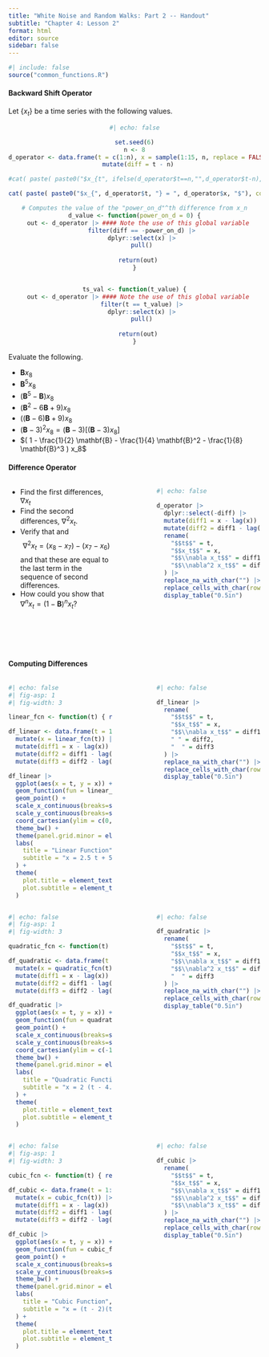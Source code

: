 ```yaml
---
title: "White Noise and Random Walks: Part 2 -- Handout"
subtitle: "Chapter 4: Lesson 2"
format: html
editor: source
sidebar: false
---
```


```r
#| include: false
source("common_functions.R")
```

```{=html}
<script type="text/javascript">
 function showhide(id) {
    var e = document.getElementById(id);
    e.style.display = (e.style.display == 'block') ? 'none' : 'block';
 }
 
 function openTab(evt, tabName) {
    var i, tabcontent, tablinks;
    tabcontent = document.getElementsByClassName("tabcontent");
    for (i = 0; i < tabcontent.length; i++) {
        tabcontent[i].style.display = "none";
    }
    tablinks = document.getElementsByClassName("tablinks");
    for (i = 0; i < tablinks.length; i++) {
        tablinks[i].className = tablinks[i].className.replace(" active", "");
    }
    document.getElementById(tabName).style.display = "block";
    evt.currentTarget.className += " active";
 }    
</script>
```


#### Backward Shift Operator

Let $\{x_t\}$ be a time series with the following values. 

<center>
```r
#| echo: false

set.seed(6)
n <- 8
d_operator <- data.frame(t = c(1:n), x = sample(1:15, n, replace = FALSE)) |>
  mutate(diff = t - n)

#cat( paste( paste0("$x_{t", ifelse(d_operator$t==n,"",d_operator$t-n), "} = ", d_operator$x, "$"), collapse = ",$~$ " ) ) 

cat( paste( paste0("$x_{", d_operator$t, "} = ", d_operator$x, "$"), collapse = ",$~$ " ) ) 

# Computes the value of the "power_on_d"^th difference from x_n
d_value <- function(power_on_d = 0) {
  out <- d_operator |> #### Note the use of this global variable
    filter(diff == -power_on_d) |>
    dplyr::select(x) |>
    pull()
  
  return(out)
}


ts_val <- function(t_value) {
  out <- d_operator |> #### Note the use of this global variable
    filter(t == t_value) |>
    dplyr::select(x) |>
    pull()
  
  return(out)
}
```
</center>
Evaluate the following. 

-   $\mathbf{B} x_8$
-   $\mathbf{B}^5 x_8$
-   $(\mathbf{B}^5 - \mathbf{B} ) x_8$
-   $( \mathbf{B}^2 - 6 \mathbf{B} + 9 ) x_8$
-   $( (\mathbf{B} - 6 )\mathbf{B} + 9 ) x_8$
-   $( \mathbf{B} - 3 )^2 x_8 =  ( \mathbf{B} - 3 ) \left[ ( \mathbf{B} - 3 ) x_8 \right]$
-   $( 1 - \frac{1}{2} \mathbf{B} - \frac{1}{4} \mathbf{B}^2 - \frac{1}{8} \mathbf{B}^3 ) x_8$

#### Difference Operator

<!-- Beginning of two columns -->
::: columns
::: {.column width="45%"}

-   Find the first differences, $\nabla x_t$
-   Find the second differences, $\nabla^2 x_t$.
-   Verify that 
\begin{align*}
(1-\mathbf{B} )^2 x_t &= (1-\mathbf{B} ) \left[ (1-\mathbf{B} ) x_t \right] \\
  &= (x_8-x_7)-(x_7-x_6)
\end{align*}
and
$$
\nabla^2 x_t = (x_8-x_7)-(x_7-x_6)
$$ 
and that these are equal to the last term in the sequence of second differences.
-   How could you show that $\nabla^n x_t = (1-\mathbf{B} )^n x_t$? 


:::

::: {.column width="10%"}
<!-- empty column to create gap -->
:::

::: {.column width="45%"}

```r
#| echo: false

d_operator |>
  dplyr::select(-diff) |>
  mutate(diff1 = x - lag(x)) |>
  mutate(diff2 = diff1 - lag(diff1)) |>
  rename(
    "$$t$$" = t,
    "$$x_t$$" = x,
    "$$\\nabla x_t$$" = diff1,
    "$$\\nabla^2 x_t$$" = diff2
  ) |>
  replace_na_with_char("") |>
  replace_cells_with_char(rows = 1:8, cols = 3:4) |>
  display_table("0.5in")
```

:::
:::
<!-- End of two columns -->

<br>
<br>
<br>

#### Computing Differences

::: {.callout-tip appearance="minimal"}

<!-- ##### Linear Function -->

<!-- Beginning of two columns -->
::: columns
::: {.column width="45%"}

```r
#| echo: false
#| fig-asp: 1
#| fig-width: 3

linear_fcn <- function(t) { return(5 + 2.5 * t) }

df_linear <- data.frame(t = 1:9) |>
  mutate(x = linear_fcn(t)) |>
  mutate(diff1 = x - lag(x)) |>
  mutate(diff2 = diff1 - lag(diff1)) |>
  mutate(diff3 = diff2 - lag(diff2)) 

df_linear |>
  ggplot(aes(x = t, y = x)) +
  geom_function(fun = linear_fcn, color = "#D55E00", xlim=c(0.8, 9.2)) +
  geom_point() +
  scale_x_continuous(breaks=seq(1, 9, by = 1)) +
  scale_y_continuous(breaks=seq(0, 30, by = 5)) +
  coord_cartesian(ylim = c(0,30)) +
  theme_bw() +
  theme(panel.grid.minor = element_blank()) +
  labs(
    title = "Linear Function",
    subtitle = "x = 2.5 t + 5"
  ) +
  theme(
    plot.title = element_text(hjust = 0.5),
    plot.subtitle = element_text(hjust = 0.5)
  )
```

:::

::: {.column width="10%"}
<!-- empty column to create gap -->
:::

::: {.column width="45%"}

```r
#| echo: false

df_linear |>
  rename(
    "$$t$$" = t,
    "$$x_t$$" = x,
    "$$\\nabla x_t$$" = diff1,
    " " = diff2, 
    "  " = diff3
  ) |>
  replace_na_with_char("") |>
  replace_cells_with_char(rows = 1:9, cols = 3:5, new_char = "") |>
  display_table("0.5in")
```

:::
:::
<!-- End of two columns -->




 
<!-- ##### Quadratic Function -->


<!-- Beginning of two columns -->
::: columns
::: {.column width="45%"}

```r
#| echo: false
#| fig-asp: 1
#| fig-width: 3

quadratic_fcn <- function(t) { return(2 * (t - 4.75)^2 - 13.125) }

df_quadratic <- data.frame(t = 1:9) |>
  mutate(x = quadratic_fcn(t)) |>
  mutate(diff1 = x - lag(x)) |>
  mutate(diff2 = diff1 - lag(diff1)) |>
  mutate(diff3 = diff2 - lag(diff2))

df_quadratic |>
  ggplot(aes(x = t, y = x)) +
  geom_function(fun = quadratic_fcn, color = "#D55E00", xlim=c(0.8, 9.2)) +
  geom_point() +
  scale_x_continuous(breaks=seq(1, 9, by = 1)) +
  scale_y_continuous(breaks=seq(-15, 30, by = 5)) +
  coord_cartesian(ylim = c(-14,26)) +
  theme_bw() +
  theme(panel.grid.minor = element_blank()) +
  labs(
    title = "Quadratic Function",
    subtitle = "x = 2 (t - 4.75)^2 - 13.125"
  ) +
  theme(
    plot.title = element_text(hjust = 0.5),
    plot.subtitle = element_text(hjust = 0.5)
  )
```

:::

::: {.column width="10%"}
<!-- empty column to create gap -->
:::

::: {.column width="45%"}

```r
#| echo: false

df_quadratic |>
  rename(
    "$$t$$" = t,
    "$$x_t$$" = x,
    "$$\\nabla x_t$$" = diff1,
    "$$\\nabla^2 x_t$$" = diff2,
    "  " = diff3
  ) |>
  replace_na_with_char("") |>
  replace_cells_with_char(rows = 1:9, cols = 3:5, new_char = "") |>
  display_table("0.5in")
```

:::
:::
<!-- End of two columns -->



<!-- ##### Cubic Function -->


<!-- Beginning of two columns -->
::: columns
::: {.column width="45%"}

```r
#| echo: false
#| fig-asp: 1
#| fig-width: 3

cubic_fcn <- function(t) { return((t - 5.5) * (t - 2) * (t - 7) / 10) }

df_cubic <- data.frame(t = 1:9) |>
  mutate(x = cubic_fcn(t)) |>
  mutate(diff1 = x - lag(x)) |>
  mutate(diff2 = diff1 - lag(diff1)) |>
  mutate(diff3 = diff2 - lag(diff2)) 

df_cubic |>
  ggplot(aes(x = t, y = x)) +
  geom_function(fun = cubic_fcn, color = "#D55E00", xlim=c(0.8, 9.2)) +
  geom_point() +
  scale_x_continuous(breaks=seq(1, 9, by = 1)) +
  scale_y_continuous(breaks=seq(-5, 8, by = 1)) +
  theme_bw() +
  theme(panel.grid.minor = element_blank()) +
  labs(
    title = "Cubic Function",
    subtitle = "x = (t - 2)(t - 7)(t - 5.5)/10"
  ) +
  theme(
    plot.title = element_text(hjust = 0.5),
    plot.subtitle = element_text(hjust = 0.5)
  )
```

:::

::: {.column width="10%"}
<!-- empty column to create gap -->
:::

::: {.column width="45%"}

```r
#| echo: false

df_cubic |>
  rename(
    "$$t$$" = t,
    "$$x_t$$" = x,
    "$$\\nabla x_t$$" = diff1,
    "$$\\nabla^2 x_t$$" = diff2,
    "$$\\nabla^3 x_t$$" = diff3
  ) |>
  replace_na_with_char("") |>
  replace_cells_with_char(rows = 1:9, cols = 3:5, new_char = "") |>
  display_table("0.5in")
```

:::
:::
<!-- End of two columns -->


:::
<!-- End of callout box -->